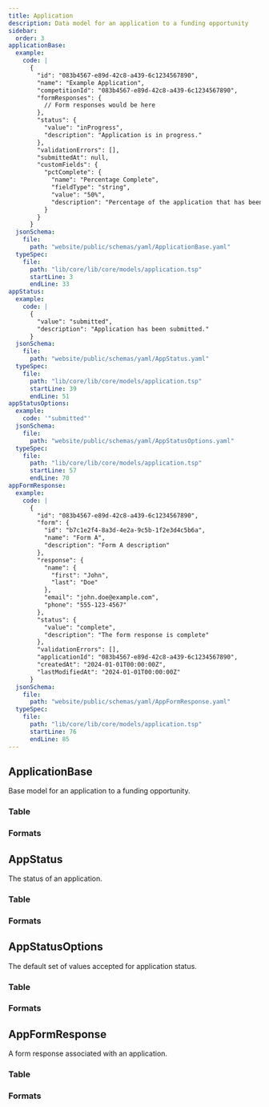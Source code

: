 ```yaml
---
title: Application
description: Data model for an application to a funding opportunity
sidebar:
  order: 3
applicationBase:
  example:
    code: |
      {
        "id": "083b4567-e89d-42c8-a439-6c1234567890",
        "name": "Example Application",
        "competitionId": "083b4567-e89d-42c8-a439-6c1234567890",
        "formResponses": {
          // Form responses would be here
        },
        "status": {
          "value": "inProgress",
          "description": "Application is in progress."
        },
        "validationErrors": [],
        "submittedAt": null,
        "customFields": {
          "pctComplete": {
            "name": "Percentage Complete",
            "fieldType": "string",
            "value": "50%",
            "description": "Percentage of the application that has been completed"
          }
        }
      }
  jsonSchema:
    file:
      path: "website/public/schemas/yaml/ApplicationBase.yaml"
  typeSpec:
    file:
      path: "lib/core/lib/core/models/application.tsp"
      startLine: 3
      endLine: 33
appStatus:
  example:
    code: |
      {
        "value": "submitted",
        "description": "Application has been submitted."
      }
  jsonSchema:
    file:
      path: "website/public/schemas/yaml/AppStatus.yaml"
  typeSpec:
    file:
      path: "lib/core/lib/core/models/application.tsp"
      startLine: 39
      endLine: 51
appStatusOptions:
  example:
    code: '"submitted"'
  jsonSchema:
    file:
      path: "website/public/schemas/yaml/AppStatusOptions.yaml"
  typeSpec:
    file:
      path: "lib/core/lib/core/models/application.tsp"
      startLine: 57
      endLine: 70
appFormResponse:
  example:
    code: |
      {
        "id": "083b4567-e89d-42c8-a439-6c1234567890",
        "form": {
          "id": "b7c1e2f4-8a3d-4e2a-9c5b-1f2e3d4c5b6a",
          "name": "Form A",
          "description": "Form A description"
        },
        "response": {
          "name": {
            "first": "John",
            "last": "Doe"
          },
          "email": "john.doe@example.com",
          "phone": "555-123-4567"
        },
        "status": {
          "value": "complete",
          "description": "The form response is complete"
        },
        "validationErrors": [],
        "applicationId": "083b4567-e89d-42c8-a439-6c1234567890",
        "createdAt": "2024-01-01T00:00:00Z",
        "lastModifiedAt": "2024-01-01T00:00:00Z"
      }
  jsonSchema:
    file:
      path: "website/public/schemas/yaml/AppFormResponse.yaml"
  typeSpec:
    file:
      path: "lib/core/lib/core/models/application.tsp"
      startLine: 76
      endLine: 85
---
```



## ApplicationBase

Base model for an application to a funding opportunity.

### Table

<SchemaTable filePath={frontmatter.applicationBase.jsonSchema.file.path} />

### Formats

<SchemaFormatTabs
  example={frontmatter.applicationBase.example}
  jsonSchema={frontmatter.applicationBase.jsonSchema}
  typeSpec={frontmatter.applicationBase.typeSpec}
/>

## AppStatus

The status of an application.

### Table

<SchemaTable filePath={frontmatter.appStatus.jsonSchema.file.path} />

### Formats

<SchemaFormatTabs
  example={frontmatter.appStatus.example}
  jsonSchema={frontmatter.appStatus.jsonSchema}
  typeSpec={frontmatter.appStatus.typeSpec}
/>

## AppStatusOptions

The default set of values accepted for application status.

### Table

<SchemaTable filePath={frontmatter.appStatusOptions.jsonSchema.file.path} />

### Formats

<SchemaFormatTabs
  example={frontmatter.appStatusOptions.example}
  jsonSchema={frontmatter.appStatusOptions.jsonSchema}
  typeSpec={frontmatter.appStatusOptions.typeSpec}
/>

## AppFormResponse

A form response associated with an application.

### Table

<SchemaTable filePath={frontmatter.appFormResponse.jsonSchema.file.path} />

### Formats

<SchemaFormatTabs
  example={frontmatter.appFormResponse.example}
  jsonSchema={frontmatter.appFormResponse.jsonSchema}
  typeSpec={frontmatter.appFormResponse.typeSpec}
/>
